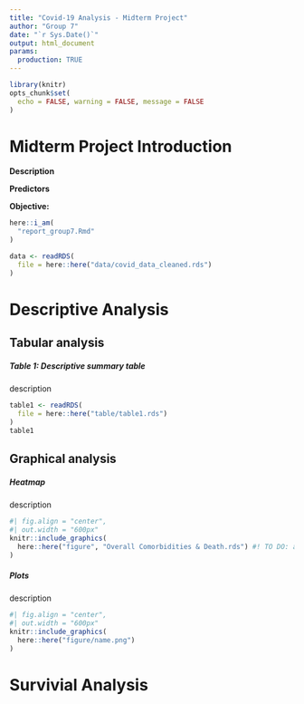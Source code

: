 ```yaml
---
title: "Covid-19 Analysis - Midterm Project"
author: "Group 7"
date: "`r Sys.Date()`"
output: html_document
params:
  production: TRUE
---
```


```r
library(knitr)
opts_chunk$set(
  echo = FALSE, warning = FALSE, message = FALSE
)
```


# Midterm Project Introduction

**Description**

**Predictors**
  
**Objective:**

```r
here::i_am(
  "report_group7.Rmd"
)
```


```r
data <- readRDS(
  file = here::here("data/covid_data_cleaned.rds")
)

```

# Descriptive Analysis

## Tabular analysis

##### Table 1: Descriptive summary table

description

```r
table1 <- readRDS(
  file = here::here("table/table1.rds")
)
table1
```

## Graphical analysis

##### Heatmap

description

```r
#| fig.align = "center",
#| out.width = "600px"
knitr::include_graphics(
  here::here("figure", "Overall Comorbidities & Death.rds") #! TO DO: add appropriate file path to read scatter plot
)

```

##### Plots

description

```r
#| fig.align = "center",
#| out.width = "600px"
knitr::include_graphics(
  here::here("figure/name.png")
)
```

# Survivial Analysis


